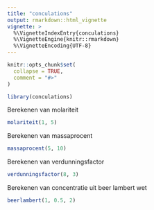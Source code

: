 ```yaml
---
title: "conculations"
output: rmarkdown::html_vignette
vignette: >
  %\VignetteIndexEntry{conculations}
  %\VignetteEngine{knitr::rmarkdown}
  %\VignetteEncoding{UTF-8}
---
```


```r
knitr::opts_chunk$set(
  collapse = TRUE,
  comment = "#>"
)
```

```r
library(conculations)
```

Berekenen van molariteit 
```r
molariteit(1, 5)
```

Berekenen van massaprocent 
```r
massaprocent(5, 10)
```

Berekenen van verdunningsfactor 
```r
verdunningsfactor(8, 3)
```

Berekenen van concentratie uit beer lambert wet 
```r
beerlambert(1, 0.5, 2)
```
